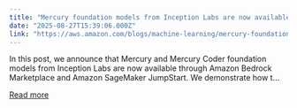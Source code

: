 ```yaml
---
title: "Mercury foundation models from Inception Labs are now available in Amazon Bedrock Marketplace and Amazon SageMaker JumpStart"
date: "2025-08-27T15:39:06.000Z"
link: "https://aws.amazon.com/blogs/machine-learning/mercury-foundation-models-from-inception-labs-are-now-available-in-amazon-bedrock-marketplace-and-amazon-sagemaker-jumpstart/"
---
```


In this post, we announce that Mercury and Mercury Coder foundation models from Inception Labs are now available through Amazon Bedrock Marketplace and Amazon SageMaker JumpStart. We demonstrate how t...

[Read more](https://aws.amazon.com/blogs/machine-learning/mercury-foundation-models-from-inception-labs-are-now-available-in-amazon-bedrock-marketplace-and-amazon-sagemaker-jumpstart/)
